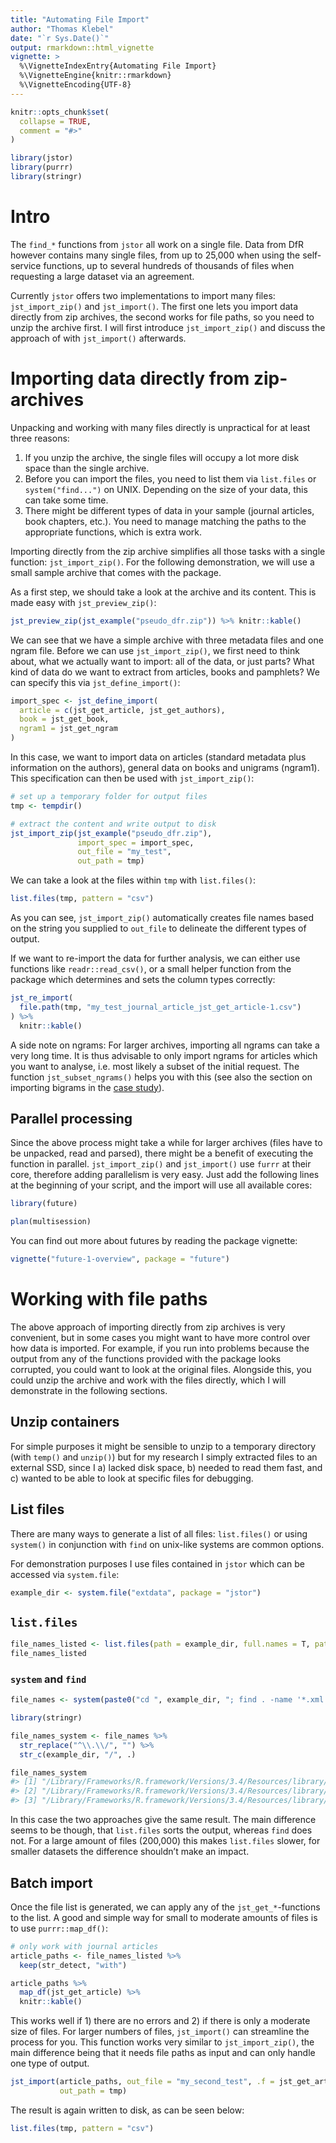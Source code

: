 ```yaml
---
title: "Automating File Import"
author: "Thomas Klebel"
date: "`r Sys.Date()`"
output: rmarkdown::html_vignette
vignette: >
  %\VignetteIndexEntry{Automating File Import}
  %\VignetteEngine{knitr::rmarkdown}
  %\VignetteEncoding{UTF-8}
---
```


```r
knitr::opts_chunk$set(
  collapse = TRUE,
  comment = "#>"
)
```

```r
library(jstor)
library(purrr)
library(stringr)
```


# Intro
The `find_*` functions from `jstor` all work on a single file. Data from DfR
however contains many single files, from up to 25,000 when using the self-service
functions, up to several hundreds of thousands of files when requesting a large
dataset via an agreement.

Currently `jstor` offers two implementations to import many files: 
`jst_import_zip()` and `jst_import()`. The first one lets you import data directly
from zip archives, the second works for file paths, so you need to unzip
the archive first. I will first introduce `jst_import_zip()` and discuss the 
approach of with `jst_import()` afterwards.

# Importing data directly from zip-archives
Unpacking and working with many files directly is unpractical for at least three
reasons: 

1. If you unzip the archive, the single files will occupy a lot more disk space
than the single archive.
2. Before you can import the files, you need to list them  via `list.files` or
`system("find...")` on UNIX. Depending on the size of your data, this can take
some time.
3. There might be different types of data in your sample (journal articles, book
chapters, etc.). You need to manage matching the paths to the appropriate 
functions, which is extra work.

Importing directly from the zip archive simplifies all those tasks with a
single function: `jst_import_zip()`. For the following demonstration, we will
use a small sample archive that comes with the package.

As a first step, we should take a look at the archive and its content. This
is made easy with `jst_preview_zip()`:

```r
jst_preview_zip(jst_example("pseudo_dfr.zip")) %>% knitr::kable()
```

We can see that we have a simple archive with three metadata files and one 
ngram file. Before we can use `jst_import_zip()`, we first need to think about,
what we actually want to import: all of the data, or just parts? What kind of
data do we want to extract from articles, books and pamphlets? We can specify
this via `jst_define_import()`:

```r
import_spec <- jst_define_import(
  article = c(jst_get_article, jst_get_authors),
  book = jst_get_book,
  ngram1 = jst_get_ngram
)
```

In this case, we want to import data on articles (standard metadata plus
information on the authors), general data on books and unigrams (ngram1). This
specification can then be used with `jst_import_zip()`:

```r
# set up a temporary folder for output files
tmp <- tempdir()

# extract the content and write output to disk
jst_import_zip(jst_example("pseudo_dfr.zip"),
               import_spec = import_spec,
               out_file = "my_test",
               out_path = tmp)

```

We can take a look at the files within `tmp` with `list.files()`:
```r
list.files(tmp, pattern = "csv")
```

As you can see, `jst_import_zip()` automatically creates file names based on
the string you supplied to `out_file` to delineate the different types of
output.

If we want to re-import the data for further analysis, we can either use 
functions like `readr::read_csv()`, or a small helper function from the package
which determines and sets the column types correctly:

```r
jst_re_import(
  file.path(tmp, "my_test_journal_article_jst_get_article-1.csv")
) %>% 
  knitr::kable()
```

A side note on ngrams: For larger archives, importing all ngrams can take a very
long time. It is thus advisable to only import ngrams for articles which you
want to analyse, i.e. most likely a subset of the initial request. The 
function `jst_subset_ngrams()` helps you with this (see also the section on
importing bigrams in the 
[case study](https://docs.ropensci.org/jstor/articles/analysing-n-grams.html#importing-bigrams)).

## Parallel processing
Since the above process might take a while for larger archives (files have to
be unpacked, read and parsed), there might be a benefit of executing the 
function in parallel. `jst_import_zip()` and `jst_import()` use `furrr` at their
core, therefore adding parallelism is very easy. Just add the following lines
at the beginning of your script, and the import will use all available cores:

```r
library(future)

plan(multisession)
```

You can find out more about futures by reading the package vignette:

```r
vignette("future-1-overview", package = "future")
```



# Working with file paths
The above approach of importing directly from zip archives is very convenient,
but in some cases you might want to have more control over how data is imported.
For example, if you run into problems because the output from any of the 
functions provided with the package looks corrupted, you could
want to look at the original files. Alongside this, you could unzip the archive
and work with the files directly, which I will demonstrate in the following
sections.


## Unzip containers
For simple purposes it might be sensible
to unzip to a temporary directory (with `temp()` and `unzip()`) but for my 
research I simply extracted files to an external SSD, since I a) lacked disk space,
b) needed to read them fast, and c) wanted to be able to look at specific files for
debugging.

## List files
There are many ways to generate a list of all files: 
`list.files()` or using `system()` in conjunction with `find` on unix-like systems
are common options. 

For demonstration purposes I use files contained in `jstor` which can be accessed
via `system.file`:
```r
example_dir <- system.file("extdata", package = "jstor")
```

## `list.files`

```r
file_names_listed <- list.files(path = example_dir, full.names = T, pattern = "*.xml")
file_names_listed
```

### `system` and `find`
```r
file_names <- system(paste0("cd ", example_dir, "; find . -name '*.xml' -type f"), intern = TRUE)
```

```r
library(stringr)

file_names_system <- file_names %>%
  str_replace("^\\.\\/", "") %>%
  str_c(example_dir, "/", .)

file_names_system
#> [1] "/Library/Frameworks/R.framework/Versions/3.4/Resources/library/jstor/extdata/sample_with_footnotes.xml" 
#> [2] "/Library/Frameworks/R.framework/Versions/3.4/Resources/library/jstor/extdata/sample_book.xml"
#> [3] "/Library/Frameworks/R.framework/Versions/3.4/Resources/library/jstor/extdata/sample_with_references.xml"
```

In this case the two approaches give the same result.
The main difference seems to be though, that `list.files` sorts the output, 
whereas `find` does not. For a large amount of files (200,000) this makes
`list.files` slower, for smaller datasets the difference shouldn't make an
impact.

## Batch import
Once the file list is generated, we can apply any of the `jst_get_*`-functions 
to the list. A good and simple way for small to moderate amounts of files is to
use `purrr::map_df()`:

```r
# only work with journal articles
article_paths <- file_names_listed %>% 
  keep(str_detect, "with")

article_paths %>% 
  map_df(jst_get_article) %>% 
  knitr::kable()

```

This works well if 1) there are no errors and 2) if there is only a moderate
size of files. For larger numbers of files, `jst_import()` can streamline the 
process for you. This function works very similar to `jst_import_zip()`, the 
main difference being that it needs file paths as input and can only handle
one type of output.

```r
jst_import(article_paths, out_file = "my_second_test", .f = jst_get_article, 
           out_path = tmp)
```

The result is again written to disk, as can be seen below:

```r
list.files(tmp, pattern = "csv")
```

